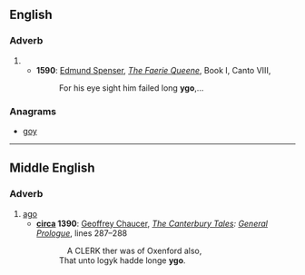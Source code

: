 ==English==

===Adverb===
{{en-adv|-}}

# {{obsolete spelling of|[[ago]]}}
#* '''1590''': [[w:Edmund Spenser|Edmund Spenser]], ''[[w:The Faerie Queene|The Faerie Queene]]'', Book I, Canto VIII,
#*: For his eye sight him failed long '''ygo''',…

===Anagrams===
* [[goy#English|goy]]

----

==Middle English==

===Adverb===
{{infl|enm|adverb}}

# [[ago]]
#* '''[[circa]] 1390''': [[w:Geoffrey Chaucer|Geoffrey Chaucer]], ''[[w:The Canterbury Tales|The Canterbury Tales]]: [[s:The Canterbury Tales/General Prologue|General Prologue]]'', lines 287–288
#*:  A CLERK ther was of Oxenford also,
#*: That unto logyk hadde longe '''ygo'''.